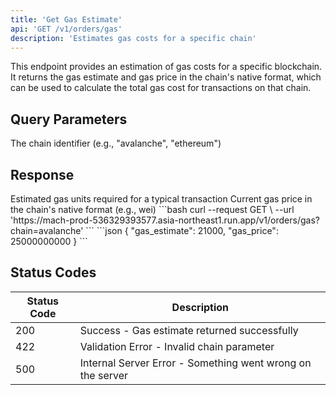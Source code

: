 ```yaml
---
title: 'Get Gas Estimate'
api: 'GET /v1/orders/gas'
description: 'Estimates gas costs for a specific chain'
---
```


This endpoint provides an estimation of gas costs for a specific blockchain. It returns the gas estimate and gas price in the chain's native format, which can be used to calculate the total gas cost for transactions on that chain.

## Query Parameters

<ParamField query="chain" type="string" required>
  The chain identifier (e.g., "avalanche", "ethereum")
</ParamField>

## Response

<ResponseField name="gas_estimate" type="integer">
  Estimated gas units required for a typical transaction
</ResponseField>

<ResponseField name="gas_price" type="integer">
  Current gas price in the chain's native format (e.g., wei)
</ResponseField>

<RequestExample>
```bash
curl --request GET \
  --url 'https://mach-prod-536329393577.asia-northeast1.run.app/v1/orders/gas?chain=avalanche'
```
</RequestExample>

<ResponseExample>
```json
{
  "gas_estimate": 21000,
  "gas_price": 25000000000
}
```
</ResponseExample>

## Status Codes

| Status Code | Description |
|-------------|-------------|
| 200 | Success - Gas estimate returned successfully |
| 422 | Validation Error - Invalid chain parameter |
| 500 | Internal Server Error - Something went wrong on the server |
